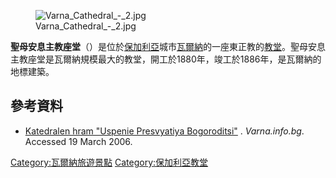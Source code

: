[[Image:Varna_Cathedral_-_2.jpg|thumbnail]]

'''聖母安息主教座堂'''（{{lang-bg|Катедрален храм "Успение Пресвятия Богородици" or Катедрален храм "Успение Богородично"}}）是位於[[保加利亞|保加利亞]]城市[[瓦爾納|瓦爾納]]的一座東正教的[[教堂|教堂]]。聖母安息主教座堂是瓦爾納規模最大的教堂，開工於1880年，竣工於1886年，是瓦爾納的地標建築。
==參考資料==
* [http://varna.info.bg/cathedral.htm Katedralen hram "Uspenie Presvyatiya Bogoroditsi"] {{Wayback|url=http://varna.info.bg/cathedral.htm |date=20060509005031 }}. ''Varna.info.bg''. Accessed 19 March 2006.
{{coord|43|12|19|N|27|54|36|E|type:landmark|display=title}}

[[Category:瓦爾納旅遊景點|Category:瓦爾納旅遊景點]]
[[Category:保加利亞教堂|Category:保加利亞教堂]]